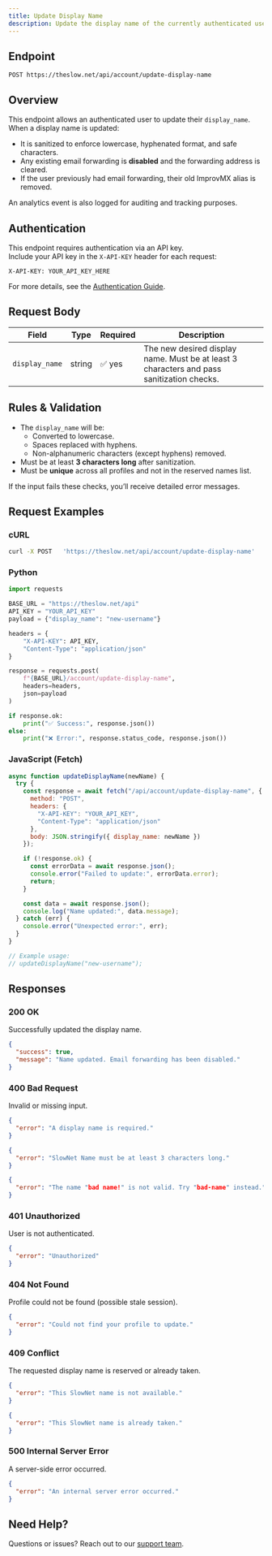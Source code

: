 ```yaml
---
title: Update Display Name
description: Update the display name of the currently authenticated user.
---
```


## Endpoint

```
POST https://theslow.net/api/account/update-display-name
```

## Overview

This endpoint allows an authenticated user to update their `display_name`.
When a display name is updated:

- It is sanitized to enforce lowercase, hyphenated format, and safe characters.
- Any existing email forwarding is **disabled** and the forwarding address is cleared.
- If the user previously had email forwarding, their old ImprovMX alias is removed.

An analytics event is also logged for auditing and tracking purposes.

## Authentication

This endpoint requires authentication via an API key.  
Include your API key in the `X-API-KEY` header for each request:

```
X-API-KEY: YOUR_API_KEY_HERE
```

For more details, see the [Authentication Guide](../../authentication).

## Request Body

| Field         | Type   | Required | Description                                     |
|---------------|--------|----------|-------------------------------------------------|
| `display_name`| string | ✅ yes   | The new desired display name. Must be at least 3 characters and pass sanitization checks.|

## Rules & Validation

- The `display_name` will be:
  - Converted to lowercase.
  - Spaces replaced with hyphens.
  - Non-alphanumeric characters (except hyphens) removed.
- Must be at least **3 characters long** after sanitization.
- Must be **unique** across all profiles and not in the reserved names list.

If the input fails these checks, you’ll receive detailed error messages.

## Request Examples

### cURL

```bash
curl -X POST   'https://theslow.net/api/account/update-display-name'   -H 'X-API-KEY: YOUR_API_KEY'   -H 'Content-Type: application/json'   -d '{"display_name": "new-username"}'
```

### Python

```python
import requests

BASE_URL = "https://theslow.net/api"
API_KEY = "YOUR_API_KEY"
payload = {"display_name": "new-username"}

headers = {
    "X-API-KEY": API_KEY,
    "Content-Type": "application/json"
}

response = requests.post(
    f"{BASE_URL}/account/update-display-name",
    headers=headers,
    json=payload
)

if response.ok:
    print("✅ Success:", response.json())
else:
    print("❌ Error:", response.status_code, response.json())
```

### JavaScript (Fetch)

```js
async function updateDisplayName(newName) {
  try {
    const response = await fetch("/api/account/update-display-name", {
      method: "POST",
      headers: {
        "X-API-KEY": "YOUR_API_KEY",
        "Content-Type": "application/json"
      },
      body: JSON.stringify({ display_name: newName })
    });

    if (!response.ok) {
      const errorData = await response.json();
      console.error("Failed to update:", errorData.error);
      return;
    }

    const data = await response.json();
    console.log("Name updated:", data.message);
  } catch (err) {
    console.error("Unexpected error:", err);
  }
}

// Example usage:
// updateDisplayName("new-username");
```

## Responses

### 200 OK

Successfully updated the display name.

```json
{
  "success": true,
  "message": "Name updated. Email forwarding has been disabled."
}
```

### 400 Bad Request

Invalid or missing input.

```json
{
  "error": "A display name is required."
}
```

```json
{
  "error": "SlowNet Name must be at least 3 characters long."
}
```

```json
{
  "error": "The name "bad name!" is not valid. Try "bad-name" instead."
}
```

### 401 Unauthorized

User is not authenticated.

```json
{
  "error": "Unauthorized"
}
```

### 404 Not Found

Profile could not be found (possible stale session).

```json
{
  "error": "Could not find your profile to update."
}
```

### 409 Conflict

The requested display name is reserved or already taken.

```json
{
  "error": "This SlowNet name is not available."
}
```

```json
{
  "error": "This SlowNet name is already taken."
}
```

### 500 Internal Server Error

A server-side error occurred.

```json
{
  "error": "An internal server error occurred."
}
```

## Need Help?

Questions or issues? Reach out to our [support team](https://theslow.net/dashboard#support).
